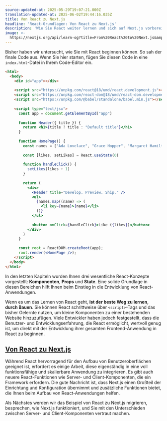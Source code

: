 ```yaml
---
source-updated-at: 2025-05-29T19:07:21.000Z
translation-updated-at: 2025-06-02T19:44:16.035Z
title: Von React zu Next.js
headline: 'React-Grundlagen: Von React zu Next.js'
description: 'Wie Sie React weiter lernen und sich auf Next.js vorbereiten können.'
image: >-
  https://nextjs.org/api/learn-og?title=From%20React%20to%20Next.js&amp;chapter=8
---
```


Bisher haben wir untersucht, wie Sie mit React beginnen können. So sah der finale Code aus. Wenn Sie hier starten, fügen Sie diesen Code in eine `index.html`-Datei in Ihrem Code-Editor ein.

```html filename="index.html"
<html>
  <body>
    <div id="app"></div>
 
    <script src="https://unpkg.com/react@18/umd/react.development.js"></script>
    <script src="https://unpkg.com/react-dom@18/umd/react-dom.development.js"></script>
    <script src="https://unpkg.com/@babel/standalone/babel.min.js"></script>
 
    <script type="text/jsx">
      const app = document.getElementById("app")
 
      function Header({ title }) {
        return <h1>{title ? title : "Default title"}</h1>
      }
 
      function HomePage() {
        const names = ["Ada Lovelace", "Grace Hopper", "Margaret Hamilton"]
 
        const [likes, setLikes] = React.useState(0)
 
        function handleClick() {
          setLikes(likes + 1)
        }
 
        return (
          <div>
            <Header title="Develop. Preview. Ship." />
            <ul>
              {names.map((name) => (
                <li key={name}>{name}</li>
              ))}
            </ul>
 
            <button onClick={handleClick}>Like ({likes})</button>
          </div>
        )
      }
 
      const root = ReactDOM.createRoot(app);
      root.render(<HomePage />);
    </script>
  </body>
</html>
```

In den letzten Kapiteln wurden Ihnen drei wesentliche React-Konzepte vorgestellt: **Komponenten**, **Props** und **State**. Eine solide Grundlage in diesen Bereichen hilft Ihnen beim Einstieg in die Entwicklung von React-Anwendungen.

Wenn es um das Lernen von React geht, **ist der beste Weg zu lernen, durch Bauen**. Sie können React schrittweise über `<script>`-Tags und das bisher Gelernte nutzen, um kleine Komponenten zu einer bestehenden Website hinzuzufügen. Viele Entwickler haben jedoch festgestellt, dass die Benutzer- und Entwicklungserfahrung, die React ermöglicht, wertvoll genug ist, um direkt mit der Entwicklung ihrer gesamten Frontend-Anwendung in React zu beginnen.

[Von React zu Next.js](#from-react-to-nextjs)
----------------------------------------------

Während React hervorragend für den Aufbau von Benutzeroberflächen geeignet ist, erfordert es einige Arbeit, diese eigenständig in eine voll funktionsfähige und skalierbare Anwendung zu integrieren. Es gibt auch neuere React-Funktionen wie Server- und Client-Komponenten, die ein Framework erfordern. Die gute Nachricht ist, dass Next.js einen Großteil der Einrichtung und Konfiguration übernimmt und zusätzliche Funktionen bietet, die Ihnen beim Aufbau von React-Anwendungen helfen.

Als Nächstes werden wir das Beispiel von React zu Next.js migrieren, besprechen, wie Next.js funktioniert, und Sie mit den Unterschieden zwischen Server- und Client-Komponenten vertraut machen.